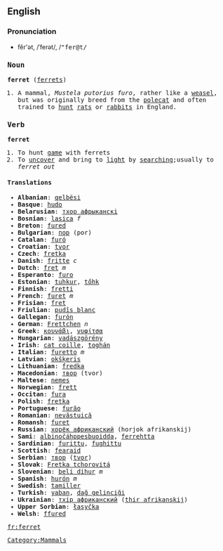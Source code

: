 ==English==
=== Pronunciation ===
*fĕr'ət, /ˈferət/, /<tt>"fer@t<tt>/

=== Noun ===
{{wikipedia}}
'''ferret''' ([[ferrets]])
#A mammal, ''Mustela putorius furo'', rather like a [[weasel]], but was originally breed from the [[polecat]] and often trained to [[hunt]] [[rat]]s or [[rabbit]]s in England.
===Verb===
'''ferret'''
#To hunt [[game]] with ferrets
#To [[uncover]] and bring to [[light]] by [[searching]];usually to ''ferret out''

==== Translations ====
*'''Albanian''': [[qelbësi]]
*'''Basque''': [[hudo]]
*'''Belarusian''': [[тхор афрыканскі]]
*'''Bosnian''': [[lasica]] ''f''
*'''Breton''': [[fured]]
*'''Bulgarian''': [[пор]] (por)
*'''Catalan''': [[furó]]
*'''Croatian''': [[tvor]]
*'''Czech''': [[fretka]]
*'''Danish''': [[fritte]] ''c''
*'''Dutch''': [[fret]] ''m''
*'''Esperanto''': [[furo]]
*'''Estonian''': [[tuhkur]], [[tőhk]]
*'''Finnish''': [[fretti]]
*'''French''': [[furet]] ''m''
*'''Frisian''': [[fret]]
*'''Friulian''': [[pudîs blanc]]
*'''Gallegan''': [[furón]]
*'''German''': [[Frettchen]] ''n''
*'''Greek''': [[κουνάβι]], [[νυφίτσα]]
*'''Hungarian''': [[vadászgörény]]
*'''Irish''': [[cat coille]], [[toghán]]
*'''Italian''': [[furetto]] ''m''
*'''Latvian''': [[okšķeris]]
*'''Lithuanian''': [[fredka]]
*'''Macedonian''': [[твор]] (tvor)
*'''Maltese''': [[nemes]]
*'''Norwegian''': [[frett]]
*'''Occitan''': [[fura]]
*'''Polish''': [[fretka]]
*'''Portuguese''': [[furăo]]
*'''Romanian''': [[nevăstuică]]
*'''Romansh''': [[furet]]
*'''Russian''': [[хорёк африканский]] (horjok afrikanskij)
*'''Sami''': [[albinočáhppesbuoidda]], [[ferrehtta]]
*'''Sardinian''': [[furittu]], [[fughittu]]
*'''Scottish''': [[fearaid]]
*'''Serbian''': [[твор]] ([[tvor]])
*'''Slovak''': [[Fretka tchorovitá]]
*'''Slovenian''': [[beli dihur]] ''m''
*'''Spanish''': [[hurón]] ''m''
*'''Swedish''': [[tamiller]]
*'''Turkish''': [[yaban]], [[dağ gelinciği]]
*'''Ukrainian''': [[тхiр африканский]] ([[thir afrikanskij]])
*'''Upper Sorbian''': [[łasyčka]]
*'''Welsh''': [[ffured]]

[[Category:Mammals]]

[[fr:ferret]]